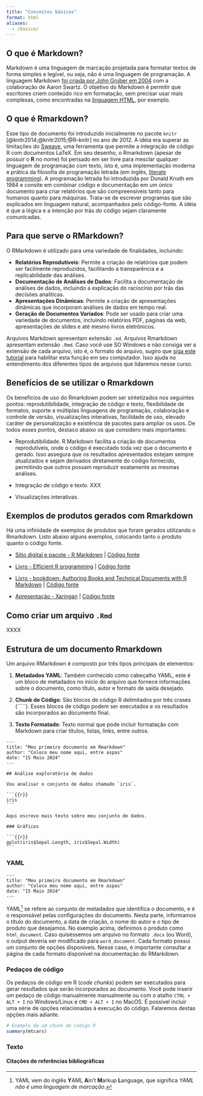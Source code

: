 ```yaml
---
title: "Conceitos básicos"
format: html
aliases: 
  - /basico/
---
```


## O que é Markdown?

<!-- Extraido de <https://rpubs.com/Henriqueufla/markdown> -->
Markdown é uma linguagem de marcação projetada para formatar textos de forma simples e legível, ou seja, não é uma linguagem de programação.
A linguagem Markdown [foi criada por John Gruber em 2004](https://pt.wikipedia.org/wiki/Markdown) com a colaboração de Aaron Swartz.
O objetivo do Markdown é permitir que escritores criem conteúdo rico em formatação, sem precisar usar mais complexas, como encontradas na [linguagem HTML](https://pt.wikipedia.org/wiki/HTML), por exemplo.  

## O que é Rmarkdown?

Esse tipo de documento foi introduzido inicialmente no pacote `knitr` [@knitr2014;@knitr2015;@R-knitr] no ano de 2012.
A idéia era superar as limitações do [Sweave](https://en.wikipedia.org/wiki/Sweave), uma ferramenta que permite a integração de código R com documentos LaTeX.
Em seu desenho, o Rmarkdown (apesar de possuir o **R** no nome) foi pensado em ser livre para mesclar qualquer linguagem de programação com texto, isto é, uma implementação moderna e prática da filosofia de programação letrada (em inglês, [literate programming](https://pt.wikipedia.org/wiki/Programa%C3%A7%C3%A3o_letrada)).
A programação letrada foi introduzida por Donald Knuth em 1984 e consite em combinar código e documentação em um único documento para criar relatórios que são compreensíveis tanto para humanos quanto para máquinas.
Trata-se de escrever programas que são explicados em linguagem natural, acompanhados pelo código-fonte.
A idéia é que a lógica e a intenção por trás do código sejam claramente comunicadas.  

## Para que serve o RMarkdown?

O RMarkdown é utilizado para uma variedade de finalidades, incluindo:

- **Relatórios Reprodutíveis**: Permite a criação de relatórios que podem ser facilmente reproduzidos, facilitando a transparência e a replicabilidade das análises.
- **Documentação de Análises de Dados**: Facilita a documentação de análises de dados, incluindo a explicação do raciocínio por trás das decisões analíticas.
- **Apresentações Dinâmicas**: Permite a criação de apresentações dinâmicas que incorporam análises de dados em tempo real.
- **Geração de Documentos Variados**: Pode ser usado para criar uma variedade de documentos, incluindo relatórios PDF, páginas da web, apresentações de slides e até mesmo livros eletrônicos.  

<!-- R Markdown provides an authoring framework for data science. You can use a single R Markdown file to both -->
<!--     save and execute code, and -->
<!--     generate high quality reports that can be shared with an audience. -->
<!-- R Markdown was designed for easier reproducibility, since both the computing code and narratives are in the same document, and results are automatically generated from the source code. R Markdown supports dozens of static and dynamic/interactive output formats. -->
<!-- RMarkdown é a possibilidade de executar-se scripts em R (além de outras linguagens) e incorporá-los a um arquivo Markdown (extensão .md). O pacote knitr executará “pedaços” (chunk) de códigos e gerará um arquivo .md com os códigos e seus resultados. -->
<!-- Na sequência, o pandoc, que é um conversor, converte-o para a linguagem desejada, gerando os arquivos nos formatos escolhidos (.html, .docx, .pdf, .odt) (http://rmarkdown.rstudio.com). A Figura 1 ilustra o processo: -->

<!-- RMarkdown é um tipo de arquivo que combina texto formatado com código R para criar documentos dinâmicos e interativos. Ele permite a integração perfeita de narrativa, código e resultados em um único documento. -->

::: {.callout-tip}
Arquivos Markdown apresentam extensão `.md`.
Arquivos Rmarkdown apresentam extensão `.Rmd`.
Caso você use SO Windows e não consiga ver a extensão de cada arquivo, isto é, o formato do arquivo, sugiro que [siga este tutorial](https://support.microsoft.com/pt-br/windows/extens%C3%B5es-de-nome-de-arquivo-comuns-no-windows-da4a4430-8e76-89c5-59f7-1cdbbc75cb01) para habilitar esta função em seu computador.
Isso ajuda no entendimento dos diferentes tipos de arquivos que lidaremos nesse curso.
:::

## Benefícios de se utilizar o Rmarkdown

Os benefícios de uso do Rmarkdown podem ser sintetizados nos seguintes pontos: reprodutibilidade, integração de código e texto, flexibilidade de formatos, suporte a múltiplas linguagens de programação, colaboração e controle de versão, visualizações interativas, facilidade de uso, elevado caráter de personalização e existência de pacotes para ampliar os usos.
De todos esses pontos, destaco abaixo os que considero mais importantes:

  + Reprodutibilidade. R Markdown facilita a criação de documentos reprodutíveis, onde o código é executado toda vez que o documento é gerado. Isso assegura que os resultados apresentados estejam sempre atualizados e sejam derivados diretamente do código fornecido, permitindo que outros possam reproduzir exatamente as mesmas análises.

  + Integração de código e texto. XXX
  + Visualizações interativas.   

## Exemplos de produtos gerados com Rmarkdown

Há uma infinidade de exemplos de produtos que foram gerados utilizando o Rmarkdown.
Listo abaixo alguns exemplos, colocando tanto o produto quanto o código fonte.  

  + [Sítio digital e pacote - R Markdown](https://rmarkdown.rstudio.com/) | [Código fonte](https://github.com/rstudio/rmarkdown)

  + [Livro - Efficient R programming](https://bookdown.org/csgillespie/efficientR/)  | [Código fonte](https://github.com/csgillespie/efficientR/)
  
  + [Livro - bookdown: Authoring Books and Technical Documents with R Markdown](https://bookdown.org/yihui/bookdown/) | [Código fonte](https://github.com/rstudio/bookdown)
  
  + [Apresentação - Xaringan](https://slides.yihui.org/xaringan/) | [Código fonte](https://github.com/yihui/xaringan)

## Como criar um arquivo `.Rmd`

XXXX

## Estrutura de um documento Rmarkdown

Um arquivo RMarkdown é composto por três tipos principais de elementos:

1. **Metadados YAML**: Também conhecido como cabeçalho YAML, este é um bloco de metadados no início do arquivo que fornece informações sobre o documento, como título, autor e formato de saída desejado.

2. **Chunk de Código**: São blocos de código R delimitados por três crases (`````). Esses blocos de código podem ser executados e os resultados são incorporados ao documento final.

3. **Texto Formatado**: Texto normal que pode incluir formatação com Markdown para criar títulos, listas, links, entre outros.

  ````
  ---
  title: "Meu primeiro documento em Rmarkdown"
  author: "Coloco meu nome aqui, entre aspas"
  date: "15 Maio 2024"
  ---
  
  ## Análise exploratória de dados

  Vou analisar o conjunto de dados chamado `iris`.  

  ```{{r}}
  iris
  ```
  
  Aqui escrevo mais texto sobre meu conjunto de dados.
  
  ### Gráficos
  
  ```{{r}}
  gplot(iris$Sepal.Length, iris$Sepal.Width)
  ```
  
  ````

### YAML


```verbatim
---
title: "Meu primeiro documento em Rmarkdown"
author: "Coloco meu nome aqui, entre aspas"
date: "15 Maio 2024"
---
```

YAML[^yaml] se refere ao conjunto de metadados que identifica o documento, e é o responsável pelas configurações do documento.
Nesta parte, informamos o título do documento, a data de criação, o nome do autor e o tipo de produto que desejamos.
No exemplo acima, definimos o produto como `html_document`.
Caso quiséssemos um arquivo no formato `.docx` (ou Word), o output deveria ser modificado para `word_document`.
Cada formato possui um conjunto de opções disponíveis.
Nesse caso, é importante consultar a página de cada formato disponível na documentação do RMarkdown.  


[^yaml]: YAML vem do inglês **Y**AML **A**in’t **M**arkup **L**anguage, que significa *YAML não é uma linguagem de marcação*.  


### Pedaços de código

Os pedaços de código em R  (*code chunks*) podem ser executados para gerar resultados que serão incorporados ao documento.
Você pode inserir um pedaço de código manualmente manualmente ou com o atalho `CTRL + ALT + I` no Windows/Linux e `CMD + ALT + I` no MacOS.
É possível incluir uma série de opções relacionadas à execução do código.
Falaremos destas opções mais adiante.  

```r
# Exemplo de um chunk de código R
summary(mtcars)
```

### Texto

#### Citações de referências bibliográficas





<!-- Isso conclui nosso capítulo introdutório sobre o RMarkdown. -->
<!-- Nos próximos capítulos, vamos explorar a sintaxe de Markdown e tipos diferentes de produtos com Rmarkdown.   -->
<!-- tópicos mais avançados, incluindo personalização de saída, integração com pacotes externos e dicas de boas práticas.   -->
<!-- Por exemplo, um mesmo código Markdown pode ser convertido para HTML, LaTeX (gera pdf’s), docx etc. -->
<!-- Para isso, é necessário um conversor, que lê um código em Markdown e, considerando a escolha do output desejado, converte o arquivo para a linguagem desejada. Isto ficará mais claro com os exemplos. -->